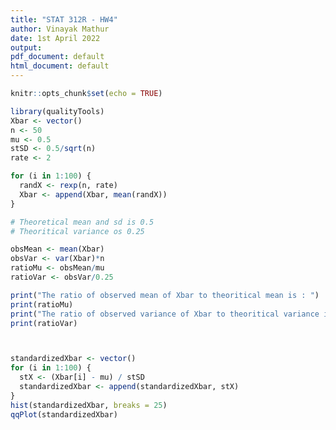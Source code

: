 ---
title: "STAT 312R - HW4"
author: Vinayak Mathur
date: 1st April 2022
output:
pdf_document: default
html_document: default
---

```{r setup, include=FALSE}
knitr::opts_chunk$set(echo = TRUE)
```






```{r}
library(qualityTools)
Xbar <- vector()
n <- 50
mu <- 0.5
stSD <- 0.5/sqrt(n)
rate <- 2

for (i in 1:100) {
  randX <- rexp(n, rate)
  Xbar <- append(Xbar, mean(randX))
}

# Theoretical mean and sd is 0.5
# Theoritical variance os 0.25

obsMean <- mean(Xbar)
obsVar <- var(Xbar)*n
ratioMu <- obsMean/mu
ratioVar <- obsVar/0.25

print("The ratio of observed mean of Xbar to theoritical mean is : ")
print(ratioMu)
print("The ratio of observed variance of Xbar to theoritical variance is : ")
print(ratioVar)



standardizedXbar <- vector()
for (i in 1:100) {
  stX <- (Xbar[i] - mu) / stSD
  standardizedXbar <- append(standardizedXbar, stX)
}
hist(standardizedXbar, breaks = 25)
qqPlot(standardizedXbar)


```